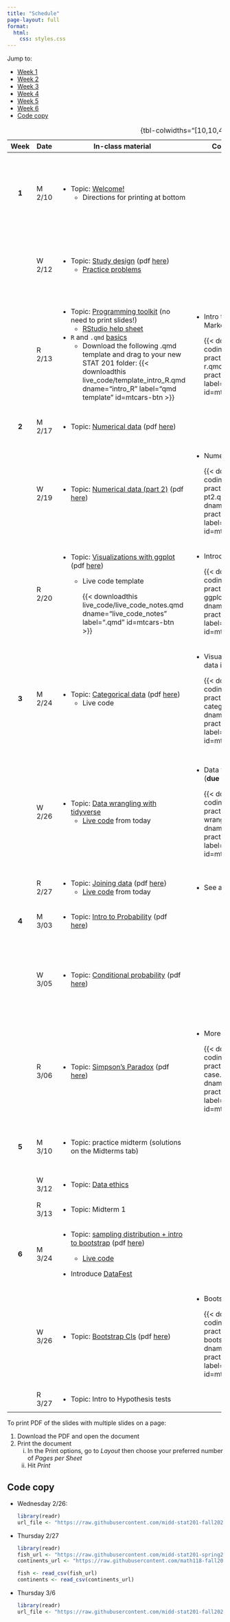 ```yaml
---
title: "Schedule"
page-layout: full
format: 
  html:
    css: styles.css
---
```


Jump to:

-   [Week 1](#week1)
-   [Week 2](#week2)
-   [Week 3](#week3)
-   [Week 4](#week4)
-   [Week 5](#week5)
-   [Week 6](#week6)
-   [Code copy](#code_copy)

+--------------+----------+-------------------------------------------------------------------------------------------------------------------------------------------------------------------------------------------+-------------------------------------------------------------------------------------------------------------------------------------------------------+----------------------------------------------------------------------------------------------------------------------------------------------------------------+
| Week         | Date     | In-class material                                                                                                                                                                         | Coding practice                                                                                                                                       | Assignments                                                                                                                                                    |
+:============:+==========+===========================================================================================================================================================================================+=======================================================================================================================================================+================================================================================================================================================================+
|              |          |                                                                                                                                                                                           |                                                                                                                                                       |                                                                                                                                                                |
+--------------+----------+-------------------------------------------------------------------------------------------------------------------------------------------------------------------------------------------+-------------------------------------------------------------------------------------------------------------------------------------------------------+----------------------------------------------------------------------------------------------------------------------------------------------------------------+
| ::: {#week1} | M 2/10   | -   Topic: [Welcome!](slides/slides-00-welcome.qmd)                                                                                                                                       |                                                                                                                                                       | -   Submit [Problem Set 0](homework/hw0.qmd) **before 2/12** class                                                                                             |
| **1**        |          |     -   Directions for printing at bottom                                                                                                                                                 |                                                                                                                                                       | -   Try to install R and RStudio **before Thursday's 2/13 class** using [these instructions](slides/installation_instructions.qmd)                             |
| :::          |          |                                                                                                                                                                                           |                                                                                                                                                       |                                                                                                                                                                |
+--------------+----------+-------------------------------------------------------------------------------------------------------------------------------------------------------------------------------------------+-------------------------------------------------------------------------------------------------------------------------------------------------------+----------------------------------------------------------------------------------------------------------------------------------------------------------------+
|              | W 2/12   | -   Topic: [Study design](slides/slides-01-study-design.qmd) (pdf [here](slides/pdf/slides-01.pdf))                                                                                       |                                                                                                                                                       | -   Install R and RStudio **before Thursday class** using [these instructions](slides/installation_instructions.qmd)                                           |
|              |          |     -   [Practice problems](practice_probs/practice-01-study-design.qmd)                                                                                                                  |                                                                                                                                                       | -   Wednesday problems on [Problem Set 1](homework/hw1.pdf)                                                                                                    |
+--------------+----------+-------------------------------------------------------------------------------------------------------------------------------------------------------------------------------------------+-------------------------------------------------------------------------------------------------------------------------------------------------------+----------------------------------------------------------------------------------------------------------------------------------------------------------------+
|              | R 2/13   | -   Topic: [Programming toolkit](slides/slides-02-toolkit.qmd) (no need to print slides!)                                                                                                 | -   Intro to R and Quarto Markdown                                                                                                                    | -   Thursday problems on [Problem Set 1](homework/hw1.pdf)                                                                                                     |
|              |          |     -   [RStudio help sheet](slides/02-rstudio_help_sheet.qmd)                                                                                                                            |                                                                                                                                                       |                                                                                                                                                                |
|              |          | -   `R` and `.qmd` [basics](live_code/intro_R.qmd)                                                                                                                                        |     {{< downloadthis coding_practice/coding-practice-02-intro-r.qmd dname="coding-practice-intro-R" label="Coding practice" id=mtcars-btn >}}         |                                                                                                                                                                |
|              |          |     -   Download the following .qmd template and drag to your new STAT 201 folder: {{< downloadthis live_code/template_intro_R.qmd dname="intro_R" label="qmd template" id=mtcars-btn >}} |                                                                                                                                                       |                                                                                                                                                                |
+--------------+----------+-------------------------------------------------------------------------------------------------------------------------------------------------------------------------------------------+-------------------------------------------------------------------------------------------------------------------------------------------------------+----------------------------------------------------------------------------------------------------------------------------------------------------------------+
| ::: {#week2} | M 2/17   | -   Topic: [Numerical data](slides/slides-03-numerical-pt1.qmd) (pdf [here](slides/pdf/slides-03.pdf))                                                                                    |                                                                                                                                                       | -   Monday problems on [Problem Set 2](homework/hw2.pdf)                                                                                                       |
| **2**        |          |                                                                                                                                                                                           |                                                                                                                                                       |                                                                                                                                                                |
| :::          |          |                                                                                                                                                                                           |                                                                                                                                                       |                                                                                                                                                                |
+--------------+----------+-------------------------------------------------------------------------------------------------------------------------------------------------------------------------------------------+-------------------------------------------------------------------------------------------------------------------------------------------------------+----------------------------------------------------------------------------------------------------------------------------------------------------------------+
|              | W 2/19   | -   Topic: [Numerical data (part 2)](slides/slides-04-numerical-pt2.qmd) (pdf [here](slides/pdf/slides-04.pdf))                                                                           | -   Numerical data                                                                                                                                    | -   Wednesday problems on [Problem Set 2](homework/hw2.pdf)                                                                                                    |
|              |          |                                                                                                                                                                                           |                                                                                                                                                       |                                                                                                                                                                |
|              |          |                                                                                                                                                                                           |     {{< downloadthis coding_practice/coding-practice-04-numerical-pt2.qmd dname="coding-practice-numerical" label="Coding practice" id=mtcars-btn >}} |                                                                                                                                                                |
+--------------+----------+-------------------------------------------------------------------------------------------------------------------------------------------------------------------------------------------+-------------------------------------------------------------------------------------------------------------------------------------------------------+----------------------------------------------------------------------------------------------------------------------------------------------------------------+
|              | R 2/20   | -   Topic: [Visualizations with ggplot](slides/slides-05-numerical-data-viz.qmd) (pdf [here](slides/pdf/slides-05.pdf))                                                                   | -   Introduction to ggplot                                                                                                                            | -   Thursday problems on [Problem Set 2](homework/hw2.pdf) (i.e. the following coding exercises)                                                               |
|              |          |     -   Live code template                                                                                                                                                                |                                                                                                                                                       |                                                                                                                                                                |
|              |          |                                                                                                                                                                                           |     {{< downloadthis coding_practice/coding-practice-05-ggplot.qmd dname="coding-practice-ggplot" label="Coding practice" id=mtcars-btn >}}           |     {{< downloadthis homework/hw2_r.qmd dname="hw2_r" label="hw2_r" id=mtcars-btn >}}                                                                          |
|              |          |         {{< downloadthis live_code/live_code_notes.qmd dname="live_code_notes" label=".qmd" id=mtcars-btn >}}                                                                             |                                                                                                                                                       |                                                                                                                                                                |
+--------------+----------+-------------------------------------------------------------------------------------------------------------------------------------------------------------------------------------------+-------------------------------------------------------------------------------------------------------------------------------------------------------+----------------------------------------------------------------------------------------------------------------------------------------------------------------+
| ::: {#week3} | M 2/24   | -   Topic: [Categorical data](slides/slides-06-categorical-data.qmd) (pdf [here](slides/pdf/slides-06.pdf))                                                                               | -   Visualizing categorical data in ggplot                                                                                                            | -   Monday problems in [Problem Set 3](homework/hw3.pdf)                                                                                                       |
| **3**        |          |     -   Live code                                                                                                                                                                         |                                                                                                                                                       |                                                                                                                                                                |
| :::          |          |                                                                                                                                                                                           |     {{< downloadthis coding_practice/coding-practice-06-categorical.qmd dname="coding-practice-categorical" label="Coding practice" id=mtcars-btn >}} |                                                                                                                                                                |
+--------------+----------+-------------------------------------------------------------------------------------------------------------------------------------------------------------------------------------------+-------------------------------------------------------------------------------------------------------------------------------------------------------+----------------------------------------------------------------------------------------------------------------------------------------------------------------+
|              | W 2/26   | -   Topic: [Data wrangling with tidyverse](slides/slides-07-wrangling.qmd)                                                                                                                | -   Data wrangling practice (**due tomorrow 2/27)**                                                                                                   | -   Begin working through the `R` content of [Problem Set 3](homework/hw3.pdf). A rendered version is [available here](homework/hw3_r.qmd) for easier reading. |
|              |          |     -   [Live code](live_code/data_wrangling_pt1.qmd) from today                                                                                                                          |                                                                                                                                                       |                                                                                                                                                                |
|              |          |                                                                                                                                                                                           |     {{< downloadthis coding_practice/coding-practice-07-wrangling.qmd dname="coding-practice-wrangling" label="Coding practice" id=mtcars-btn >}}     |     {{< downloadthis homework/hw3_r.qmd dname="hw3_r" label="hw3_r" id=mtcars-btn >}}                                                                          |
+--------------+----------+-------------------------------------------------------------------------------------------------------------------------------------------------------------------------------------------+-------------------------------------------------------------------------------------------------------------------------------------------------------+----------------------------------------------------------------------------------------------------------------------------------------------------------------+
|              | R 2/27   | -   Topic: [Joining data](slides/slides-08-joins.qmd) (pdf [here](slides/pdf/slides-08.pdf))                                                                                              | -   See above                                                                                                                                         | -   See above                                                                                                                                                  |
|              |          |     -   [Live code](live_code/data_wrangling_pt2.qmd) from today                                                                                                                          |                                                                                                                                                       |                                                                                                                                                                |
+--------------+----------+-------------------------------------------------------------------------------------------------------------------------------------------------------------------------------------------+-------------------------------------------------------------------------------------------------------------------------------------------------------+----------------------------------------------------------------------------------------------------------------------------------------------------------------+
| ::: {#week4} | M 3/03   | -   Topic: [Intro to Probability](slides/slides-09-probability.qmd) (pdf [here](slides/pdf/slides-09.pdf))                                                                                |                                                                                                                                                       | -   Monday problems on [Problem Set 4](homework/hw4.pdf)                                                                                                       |
| **4**        |          |                                                                                                                                                                                           |                                                                                                                                                       |                                                                                                                                                                |
| :::          |          |                                                                                                                                                                                           |                                                                                                                                                       |                                                                                                                                                                |
+--------------+----------+-------------------------------------------------------------------------------------------------------------------------------------------------------------------------------------------+-------------------------------------------------------------------------------------------------------------------------------------------------------+----------------------------------------------------------------------------------------------------------------------------------------------------------------+
|              | W 3/05   | -   Topic: [Conditional probability](slides/slides-10-conditional-probability.qmd) (pdf [here](slides/pdf/slides-10.pdf))                                                                 |                                                                                                                                                       | -   Wednesday problems on [Problem Set 4](homework/hw4.pdf)                                                                                                    |
|              |          |                                                                                                                                                                                           |                                                                                                                                                       |                                                                                                                                                                |
|              |          |                                                                                                                                                                                           |                                                                                                                                                       |     {{< downloadthis homework/hw4_r.qmd dname="hw4_r" label="hw4_r" id=mtcars-btn >}}                                                                          |
+--------------+----------+-------------------------------------------------------------------------------------------------------------------------------------------------------------------------------------------+-------------------------------------------------------------------------------------------------------------------------------------------------------+----------------------------------------------------------------------------------------------------------------------------------------------------------------+
|              | R 3/06   | -   Topic: [Simpson's Paradox](slides/slides-11-simpsons.qmd) (pdf [here](slides/pdf/slides-11.pdf))                                                                                      | -   More data wrangling                                                                                                                               | -   Continue working on [Problem Set 4](homework/hw4.pdf)                                                                                                      |
|              |          |                                                                                                                                                                                           |                                                                                                                                                       |                                                                                                                                                                |
|              |          |                                                                                                                                                                                           |     {{< downloadthis coding_practice/coding-practice-11-group-case.qmd dname="coding-practice-group-case" label="Coding practice" id=mtcars-btn >}}   |                                                                                                                                                                |
+--------------+----------+-------------------------------------------------------------------------------------------------------------------------------------------------------------------------------------------+-------------------------------------------------------------------------------------------------------------------------------------------------------+----------------------------------------------------------------------------------------------------------------------------------------------------------------+
| ::: {#week5} | M 3/10   | -   Topic: practice midterm (solutions on the Midterms tab)                                                                                                                               |                                                                                                                                                       | -   Study for midterm! Work through extra coding practices on [Midterms](midterms.qmd) tab                                                                     |
| **5**        |          |                                                                                                                                                                                           |                                                                                                                                                       |                                                                                                                                                                |
| :::          |          |                                                                                                                                                                                           |                                                                                                                                                       |                                                                                                                                                                |
+--------------+----------+-------------------------------------------------------------------------------------------------------------------------------------------------------------------------------------------+-------------------------------------------------------------------------------------------------------------------------------------------------------+----------------------------------------------------------------------------------------------------------------------------------------------------------------+
|              | W 3/12   | -   Topic: [Data ethics](slides/slides-12-ethics.qmd)                                                                                                                                     |                                                                                                                                                       | -   Continue studying!                                                                                                                                         |
+--------------+----------+-------------------------------------------------------------------------------------------------------------------------------------------------------------------------------------------+-------------------------------------------------------------------------------------------------------------------------------------------------------+----------------------------------------------------------------------------------------------------------------------------------------------------------------+
|              | R 3/13   | -   Topic: Midterm 1                                                                                                                                                                      |                                                                                                                                                       |                                                                                                                                                                |
+--------------+----------+-------------------------------------------------------------------------------------------------------------------------------------------------------------------------------------------+-------------------------------------------------------------------------------------------------------------------------------------------------------+----------------------------------------------------------------------------------------------------------------------------------------------------------------+
| ::: {#week6} | M 3/24   | -   Topic: [sampling distribution + intro to bootstrap](slides/slides-13-samp-dist.qmd) (pdf [here](slides/pdf/slides-13.pdf))                                                            |                                                                                                                                                       | -   Monday problems on [Problem Set 5](homework/hw5.pdf)                                                                                                       |
| **6**        |          |                                                                                                                                                                                           |                                                                                                                                                       |                                                                                                                                                                |
| :::          |          |     -   [Live code](live_code/bootstrap_dist_live.qmd)                                                                                                                                    |                                                                                                                                                       |                                                                                                                                                                |
|              |          |                                                                                                                                                                                           |                                                                                                                                                       |                                                                                                                                                                |
|              |          | -   Introduce [DataFest](datafest.qmd)                                                                                                                                                    |                                                                                                                                                       |                                                                                                                                                                |
+--------------+----------+-------------------------------------------------------------------------------------------------------------------------------------------------------------------------------------------+-------------------------------------------------------------------------------------------------------------------------------------------------------+----------------------------------------------------------------------------------------------------------------------------------------------------------------+
|              | W 3/26   | -   Topic: [Bootstrap CIs](slides/slides-14-bootstrap-ci.qmd) (pdf [here](slides/pdf/slides-14.pdf))                                                                                      | -   Bootstrap CIs                                                                                                                                     |                                                                                                                                                                |
|              |          |                                                                                                                                                                                           |                                                                                                                                                       |                                                                                                                                                                |
|              |          |                                                                                                                                                                                           |     {{< downloadthis coding_practice/coding-practice-14-bootstrap.qmd dname="coding-practice-bootstrap" label="Coding practice" id=mtcars-btn >}}     |                                                                                                                                                                |
+--------------+----------+-------------------------------------------------------------------------------------------------------------------------------------------------------------------------------------------+-------------------------------------------------------------------------------------------------------------------------------------------------------+----------------------------------------------------------------------------------------------------------------------------------------------------------------+
|              | R 3/27   | -   Topic: Intro to Hypothesis tests                                                                                                                                                      |                                                                                                                                                       |                                                                                                                                                                |
+--------------+----------+-------------------------------------------------------------------------------------------------------------------------------------------------------------------------------------------+-------------------------------------------------------------------------------------------------------------------------------------------------------+----------------------------------------------------------------------------------------------------------------------------------------------------------------+

: {tbl-colwidths="\[10,10,40,40\]"}

To print PDF of the slides with multiple slides on a page:

1.  Download the PDF and open the document
2.  Print the document
    i.  In the Print options, go to *Layout* then choose your preferred number of *Pages per Sheet*
    ii. Hit *Print*

::: {#code_copy}
## Code copy
:::

-   Wednesday 2/26:

    ```r
    library(readr)
    url_file <- "https://raw.githubusercontent.com/midd-stat201-fall2024/midd-stat201-fall2024.github.io/refs/heads/main/data/datascience_survey_subset.csv"
    ```

-   Thursday 2/27

    ```r
    library(readr)
    fish_url <- "https://raw.githubusercontent.com/midd-stat201-spring2025/midd-stat201-spring2025.github.io/refs/heads/main/data/fisheries.csv"
    continents_url <- "https://raw.githubusercontent.com/math118-fall2022/website/refs/heads/master/docs/slides/lec-slides/data/continents.csv"

    fish <- read_csv(fish_url)
    continents <- read_csv(continents_url)
    ```

-   Thursday 3/6

    ```r
    library(readr)
    url_file <- "https://raw.githubusercontent.com/midd-stat201-fall2024/midd-stat201-fall2024.github.io/refs/heads/main/slides/data/ucb_admissions.csv"
    ```
